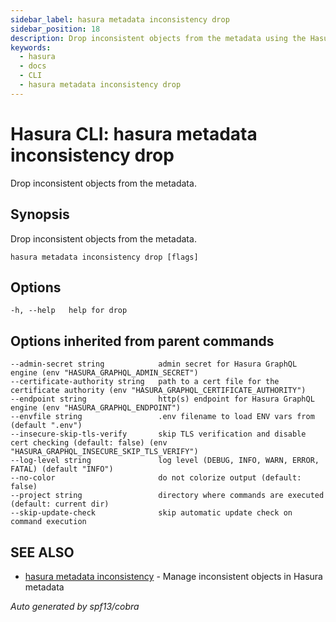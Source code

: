 ```yaml
---
sidebar_label: hasura metadata inconsistency drop
sidebar_position: 18
description: Drop inconsistent objects from the metadata using the Hasura CLI
keywords:
  - hasura
  - docs
  - CLI
  - hasura metadata inconsistency drop
---
```


# Hasura CLI: hasura metadata inconsistency drop

Drop inconsistent objects from the metadata.

## Synopsis

Drop inconsistent objects from the metadata.

    hasura metadata inconsistency drop [flags]

## Options

    -h, --help   help for drop

## Options inherited from parent commands

    --admin-secret string            admin secret for Hasura GraphQL engine (env "HASURA_GRAPHQL_ADMIN_SECRET")
    --certificate-authority string   path to a cert file for the certificate authority (env "HASURA_GRAPHQL_CERTIFICATE_AUTHORITY")
    --endpoint string                http(s) endpoint for Hasura GraphQL engine (env "HASURA_GRAPHQL_ENDPOINT")
    --envfile string                 .env filename to load ENV vars from (default ".env")
    --insecure-skip-tls-verify       skip TLS verification and disable cert checking (default: false) (env "HASURA_GRAPHQL_INSECURE_SKIP_TLS_VERIFY")
    --log-level string               log level (DEBUG, INFO, WARN, ERROR, FATAL) (default "INFO")
    --no-color                       do not colorize output (default: false)
    --project string                 directory where commands are executed (default: current dir)
    --skip-update-check              skip automatic update check on command execution

## SEE ALSO

- [hasura metadata inconsistency](/graphql/core/hasura-cli/hasura_metadata_inconsistency) - Manage inconsistent objects in Hasura metadata

_Auto generated by spf13/cobra_
